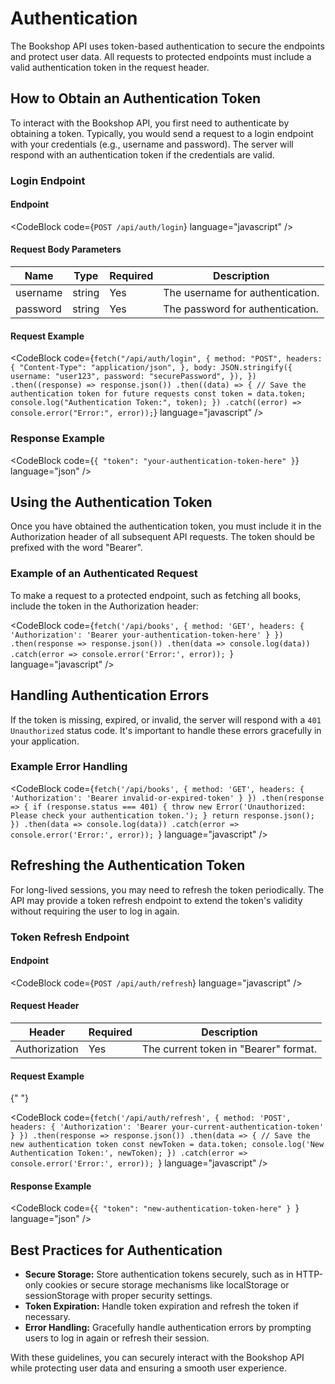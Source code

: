 
# Authentication

The Bookshop API uses token-based authentication to secure the endpoints and protect user data. All requests to protected endpoints must include a valid authentication token in the request header.

## How to Obtain an Authentication Token

To interact with the Bookshop API, you first need to authenticate by obtaining a token. Typically, you would send a request to a login endpoint with your credentials (e.g., username and password). The server will respond with an authentication token if the credentials are valid.

### Login Endpoint

#### Endpoint

<CodeBlock code={`POST /api/auth/login`} language="javascript" />

#### Request Body Parameters

<table>
  <thead>
    <tr>
      <th>Name</th>
      <th>Type</th>
      <th>Required</th>
      <th>Description</th>
    </tr>
  </thead>
  <tbody>
    <tr>
      <td>username</td>
      <td>string</td>
      <td>Yes</td>
      <td>The username for authentication.</td>
    </tr>
    <tr>
      <td>password</td>
      <td>string</td>
      <td>Yes</td>
      <td>The password for authentication.</td>
    </tr>
  </tbody>
</table>

#### Request Example

<CodeBlock
  code={`fetch("/api/auth/login", {
    method: "POST",
    headers: {
      "Content-Type": "application/json",
    },
    body: JSON.stringify({
      username: "user123",
      password: "securePassword",
    }),
  })
  .then((response) => response.json())
  .then((data) => {
    // Save the authentication token for future requests
    const token = data.token;
    console.log("Authentication Token:", token);
  })
  .catch((error) => console.error("Error:", error));`}
  language="javascript"
/>

### Response Example

<CodeBlock
  code={`{
    "token": "your-authentication-token-here"
}`}
  language="json"
/>

## Using the Authentication Token

Once you have obtained the authentication token, you must include it in the Authorization header of all subsequent API requests. The token should be prefixed with the word "Bearer".

### Example of an Authenticated Request

To make a request to a protected endpoint, such as fetching all books, include the token in the Authorization header:

<CodeBlock
  code={`fetch('/api/books', {
    method: 'GET',
    headers: {
      'Authorization': 'Bearer your-authentication-token-here'
    }
})
  .then(response => response.json())
  .then(data => console.log(data))
  .catch(error => console.error('Error:', error));
`}
  language="javascript"
/>

## Handling Authentication Errors

If the token is missing, expired, or invalid, the server will respond with a `401 Unauthorized` status code. It's important to handle these errors gracefully in your application.

### Example Error Handling

<CodeBlock
  code={`fetch('/api/books', {
    method: 'GET',
    headers: {
      'Authorization': 'Bearer invalid-or-expired-token'
    }
})
  .then(response => {
    if (response.status === 401) {
      throw new Error('Unauthorized: Please check your authentication token.');
    }
    return response.json();
  })
  .then(data => console.log(data))
  .catch(error => console.error('Error:', error));
`}
  language="javascript"
/>

## Refreshing the Authentication Token

For long-lived sessions, you may need to refresh the token periodically. The API may provide a token refresh endpoint to extend the token's validity without requiring the user to log in again.

### Token Refresh Endpoint

#### Endpoint

<CodeBlock code={`POST /api/auth/refresh`} language="javascript" />

#### Request Header

<table>
  <thead>
    <tr>
      <th>Header</th>
      <th>Required</th>
      <th>Description</th>
    </tr>
  </thead>
  <tbody>
    <tr>
      <td>Authorization</td>
      <td>Yes</td>
      <td>The current token in "Bearer" format.</td>
    </tr>
  </tbody>
</table>

#### Request Example

{" "}

<CodeBlock
  code={`fetch('/api/auth/refresh', {
      method: 'POST',
      headers: {
        'Authorization': 'Bearer your-current-authentication-token'
      }
})
  .then(response => response.json())
  .then(data => {
    // Save the new authentication token
    const newToken = data.token;
    console.log('New Authentication Token:', newToken);
  })
  .catch(error => console.error('Error:', error));
`}
  language="javascript"
/>

#### Response Example

<CodeBlock
  code={`{
    "token": "new-authentication-token-here"
}
`}
  language="json"
/>

## Best Practices for Authentication

- **Secure Storage:** Store authentication tokens securely, such as in HTTP-only cookies or secure storage mechanisms like localStorage or sessionStorage with proper security settings.
- **Token Expiration:** Handle token expiration and refresh the token if necessary.
- **Error Handling:** Gracefully handle authentication errors by prompting users to log in again or refresh their session.

With these guidelines, you can securely interact with the Bookshop API while protecting user data and ensuring a smooth user experience.
